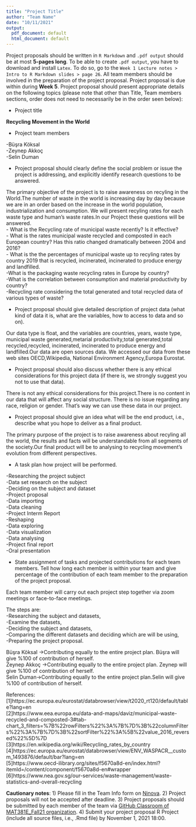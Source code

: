 ```yaml
---
title: "Project Title"
author: "Team Name"
date: "10/11/2021"
output:
  pdf_document: default
  html_document: default
---
```



Project proposals should be written in `R Markdown` and `.pdf output` should be at most **5-pages long**. To be able to create `.pdf output`, you have to download and install `Latex`. To do so, go to the `Week 1 Lecture notes > Intro to R Markdown slides > page 26`. All team members should be involved in the preparation of the project proposal. Project proposal is due within during **Week 5**. Project proposal should present appropriate details on the following topics (please note that other than Title, Team members sections, order does not need to necessarily be in the order seen below):

 
*	Project title

**Recycling Movement in the World**

*	Project team members

-Büşra Köksal   
-Zeynep Akkoç   
-Selin Duman


* Project proposal should clearly define the social problem or issue the project is addressing, and explicitly identify research questions to be answered.


The primary objective of the project is to raise awareness on recyling in the World.The number of waste in the world is increasing day by day because we are in an order based on the increase in the world population, industrialization and consumption. We will present  recyling rates for each waste type and human’s waste rates.In our Project these questions will be answered.   
-	What is the Recycling rate of municipal waste recently? Is it effective?    
-	What is the rates municipal waste recycled and composted in each European country? Has this ratio changed dramatically between 2004 and 2016?   
- What is the the percentages of municipal waste up to recyling rates by country 2019  that is recycled, incinerated, incinerated to produce energy and landfilled.   
-What is the packaging waste recycling rates in Europe by country?   
-What is the correlation between consumption and material productivity by country?   
-Recycling rate considering the total generated and total recycled data of various types of waste?
 


* Project proposal should give detailed description of project data (what kind of data it is, what are the variables, how to access to data and so on).

Our data type is float, and the variables are countries, years, waste type, municipal waste generated,metarial productivity,total generated,total recycled,recycled, incinerated, incinerated to produce energy and landfilled.Our data are open sources data. We accessed our data from these web sites OECD,Wikipedia, National Environment Agency,Europa Eurostat.


* Project proposal should also discuss whether there is any ethical considerations for this project data (if there is, we strongly suggest you not to use that data).

There is not any ethical considerations for this project.There is no content in our data that will affect any social structure. There is no issue regarding any race, religion or gender. That’s way we can use these data in our project.


* Project proposal should give an idea what will be the end product, i.e., describe what you hope to deliver as a final product.

The primary purpose of the project is to raise awareness about recyling  all the world, the results and facts will be understandable from all segments of the society.Our final product will be to analysing to recycling movement's evolution from different perspectives.


* A task plan how project will be performed. 

-Researching the project subject   
-Data set research on the subject   
-Deciding on the subject and dataset   
-Project proposal    
-Data importing   
-Data cleaning   
-Project Interm Report   
-Reshaping   
-Data exploring   
-Data visualization   
-Data analysing   
-Project final report   
-Oral presentation 

* State assignment of tasks and projected contributions for each team members.
Tell how long each member is within your team and give percentage of the contribution of each team member to the preparation of the project proposal. 


Each team member will carry out each project step together via zoom meetings or face-to-face meetings.

The steps are:   
-Researching the subject and datasets,   
-Examine the datasets,   
-Deciding the subject and datasets,   
-Comparing the different datasets and deciding which are will be using,   
-Preparing the project proposal.

Büşra Köksal ->Contributing equally to the entire project plan. Büşra will give %100 of contribution of herself.    
Zeynep Akkoç ->Contributing equally to the entire project plan. Zeynep will give %100 of contribution of herself.   
Selin Duman->Contributing equally to the entire project plan.Selin  will give %100 of contribution of herself.


References:   
[1]https://ec.europa.eu/eurostat/databrowser/view/t2020_rt120/default/table?lang=en    
[2]https://www.eea.europa.eu/data-and-maps/daviz/municipal-waste-recycled-and-composted-3#tab-chart_3_filters=%7B%22rowFilters%22%3A%7B%7D%3B%22columnFilters%22%3A%7B%7D%3B%22sortFilter%22%3A%5B%22value_2016_reversed%22%5D%7D   
[3]https://en.wikipedia.org/wiki/Recycling_rates_by_country   
[4]https://ec.europa.eu/eurostat/databrowser/view/ENV_WASPACR__custom_1493876/default/bar?lang=en      
[5]https://www.oecd-ilibrary.org/sites/f5670a8d-en/index.html?itemId=/content/component/f5670a8d-en#wrapper   
[6]https://www.nea.gov.sg/our-services/waste-management/waste-statistics-and-overall-recycling   



**Cautionary notes**: 
1) Please fill in the Team Info form on [Ninova](https://ninova.itu.edu.tr/tr/).
2) Project proposals will not be accepted after deadline. 
3) Project proposals should be submitted by each member of the team via [GitHub Classroom of MAT381E_Fall21 organization](https://github.com/MAT381E_Fall21). 
4) Submit your project proposal R Project (include all source files, i.e., .Rmd file) by
November 1, 2021  18:00.
